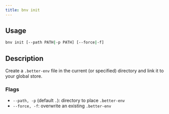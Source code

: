```yaml
---
title: bnv init
---
```


## Usage

```bash
bnv init [--path PATH|-p PATH] [--force|-f]
```

## Description

Create a `.better-env` file in the current (or specified) directory and link it to your global store.

### Flags

- `--path, -p` (default `.`): directory to place `.better-env`
- `--force, -f`: overwrite an existing `.better-env`

